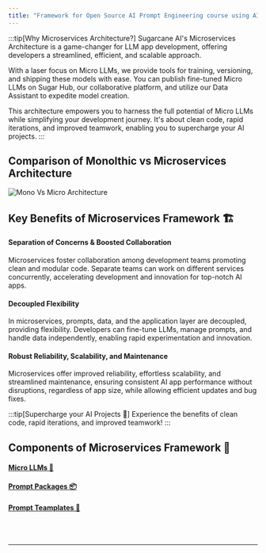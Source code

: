 ```yaml
---
title: "Framework for Open Source AI Prompt Engineering course using AI Playground & AI App"	description: "Framework of Prompt Engineering course by Sugarcane AI's open source AI Playground using npm like Prompt Pacakage and Micro LLM"
---
```


:::tip[Why Microservices Architecture?]
Sugarcane AI's Microservices Architecture is a game-changer for LLM app development, offering developers a streamlined, efficient, and scalable approach. 

With a laser focus on Micro LLMs, we provide tools for training, versioning, and shipping these models with ease. You can publish fine-tuned Micro LLMs on Sugar Hub, our collaborative platform, and utilize our Data Assistant to expedite model creation. 

This architecture empowers you to harness the full potential of Micro LLMs while simplifying your development journey. It's about clean code, rapid iterations, and improved teamwork, enabling you to supercharge your AI projects.
:::

## Comparison of Monolthic vs Microservices Architecture #

![Mono Vs Micro Architecture](public/images/sugar/mono-vs-micro.png)


## Key Benefits of Microservices Framework 🏗️

#### Separation of Concerns & Boosted Collaboration

Microservices foster collaboration among development teams promoting clean and modular code. Separate teams can work on different services concurrently, accelerating development and innovation for top-notch AI apps.

#### Decoupled Flexibility
In microservices, prompts, data, and the application layer are decoupled, providing flexibility. Developers can fine-tune LLMs, manage prompts, and handle data independently, enabling rapid experimentation and innovation.

#### Robust Reliability, Scalability, and Maintenance
Microservices offer improved reliability, effortless scalability, and streamlined maintenance, ensuring consistent AI app performance without disruptions, regardless of app size, while allowing efficient updates and bug fixes.

:::tip[Supercharge your AI Projects 🚀]
Experience the benefits of clean code, rapid iterations, and improved teamwork!
:::

## Components of Microservices Framework 🧩

#### [Micro LLMs 🧬](/docs/guides/microllm/)
#### [Prompt Packages 📦](/docs/guides/packages/)
#### [Prompt Teamplates 📑](/docs/guides/templates/)

<br> </br>
___________________________________


<Reachout/>


